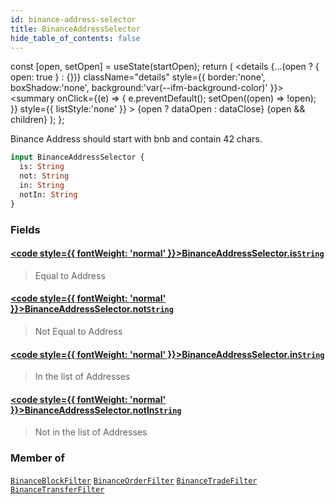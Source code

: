 ```yaml
---
id: binance-address-selector
title: BinanceAddressSelector
hide_table_of_contents: false
---
```







  const [open, setOpen] = useState(startOpen);
  return (
    <details {...(open ? { open: true } : {})} className="details" style={{ border:'none', boxShadow:'none', background:'var(--ifm-background-color)' }}>
      <summary
        onClick={(e) => {
          e.preventDefault();
          setOpen((open) => !open);
        }}
        style={{ listStyle:'none' }}
      >
      {open ? dataOpen : dataClose}
      </summary>
      {open && children}
    </details>
  );
};








Binance Address should start with bnb and contain 42 chars.


```graphql
input BinanceAddressSelector {
  is: String
  not: String
  in: String
  notIn: String
}
```




### Fields

#### [<code style={{ fontWeight: 'normal' }}>BinanceAddressSelector.<b>is</b></code>](#)<Bullet />[`String`](/docs/v1/graphql-reference/scalars/string) <Badge class="badge badge--secondary" text="scalar"/> 
> 
> 
> Equal to Address
> 

#### [<code style={{ fontWeight: 'normal' }}>BinanceAddressSelector.<b>not</b></code>](#)<Bullet />[`String`](/docs/v1/graphql-reference/scalars/string) <Badge class="badge badge--secondary" text="scalar"/> 
> 
> 
> Not Equal to Address
> 

#### [<code style={{ fontWeight: 'normal' }}>BinanceAddressSelector.<b>in</b></code>](#)<Bullet />[`String`](/docs/v1/graphql-reference/scalars/string) <Badge class="badge badge--secondary" text="scalar"/> 
> 
> 
> In the list of Addresses
> 

#### [<code style={{ fontWeight: 'normal' }}>BinanceAddressSelector.<b>notIn</b></code>](#)<Bullet />[`String`](/docs/v1/graphql-reference/scalars/string) <Badge class="badge badge--secondary" text="scalar"/> 
> 
> 
> Not in the list of Addresses
> 



### Member of

[`BinanceBlockFilter`](/docs/v1/graphql-reference/inputs/binance-block-filter)  <Badge class="secondary" text="input"/><Bullet />[`BinanceOrderFilter`](/docs/v1/graphql-reference/inputs/binance-order-filter)  <Badge class="secondary" text="input"/><Bullet />[`BinanceTradeFilter`](/docs/v1/graphql-reference/inputs/binance-trade-filter)  <Badge class="secondary" text="input"/><Bullet />[`BinanceTransferFilter`](/docs/v1/graphql-reference/inputs/binance-transfer-filter)  <Badge class="secondary" text="input"/>

